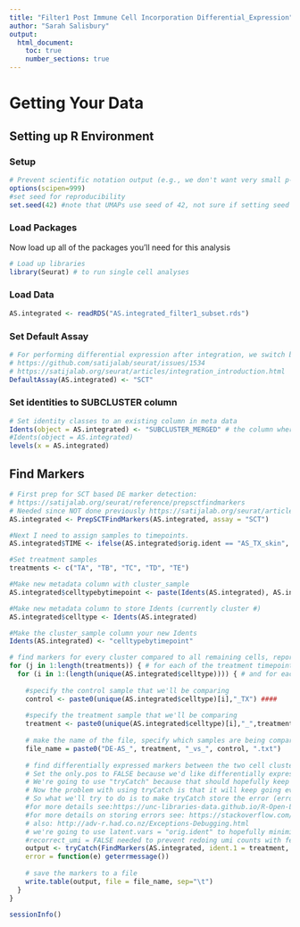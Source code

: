 ```yaml
---
title: "Filter1 Post Immune Cell Incorporation Differential_Expression"
author: "Sarah Salisbury"
output:
  html_document:
    toc: true
    number_sections: true
---
```


# Getting Your Data

## Setting up R Environment

### Setup
```r
# Prevent scientific notation output (e.g., we don't want very small p-values to be output as say 10^-9)
options(scipen=999)
#set seed for reproducibility
set.seed(42) #note that UMAPs use seed of 42, not sure if setting seed here overrides this.
```

### Load Packages

Now load up all of the packages you'll need for this analysis

```r
# Load up libraries
library(Seurat) # to run single cell analyses
```

### Load Data

```r
AS.integrated <- readRDS("AS.integrated_filter1_subset.rds")
```

### Set Default Assay

```r
# For performing differential expression after integration, we switch back to the SCT data
# https://github.com/satijalab/seurat/issues/1534
# https://satijalab.org/seurat/articles/integration_introduction.html
DefaultAssay(AS.integrated) <- "SCT"
```

### Set identities to SUBCLUSTER column
```r
# Set identity classes to an existing column in meta data
Idents(object = AS.integrated) <- "SUBCLUSTER_MERGED" # the column where we broke down immune and cluster 12 cells
#Idents(object = AS.integrated)
levels(x = AS.integrated)
```

## Find Markers

```r
# First prep for SCT based DE marker detection:
# https://satijalab.org/seurat/reference/prepsctfindmarkers
# Needed since NOT done previously https://satijalab.org/seurat/articles/sctransform_v2_vignette.html#identify-differential-expressed-genes-across-conditions-1
AS.integrated <- PrepSCTFindMarkers(AS.integrated, assay = "SCT")

#Next I need to assign samples to timepoints.
AS.integrated$TIME <- ifelse(AS.integrated$orig.ident == "AS_TX_skin", "TX", ifelse(AS.integrated$orig.ident == "AS_TA_skin", "TA", ifelse(AS.integrated$orig.ident == "AS_TB_skin", "TB", ifelse(AS.integrated$orig.ident == "AS_TC_skin", "TC", ifelse(AS.integrated$orig.ident == "AS_TD_skin", "TD", ifelse(AS.integrated$orig.ident == "AS_TE_skin", "TE", ifelse(AS.integrated$orig.ident == "AS_TX_PV", "TX", ifelse(AS.integrated$orig.ident == "AS_TC_PV", "TC", ifelse(AS.integrated$orig.ident == "AS_TD_PV", "TD", ifelse(AS.integrated$orig.ident == "AS_TE_PV", "TE", "ERROR"))))))))))

#Set treatment samples
treatments <- c("TA", "TB", "TC", "TD", "TE")

#Make new metadata column with cluster_sample
AS.integrated$celltypebytimepoint <- paste(Idents(AS.integrated), AS.integrated$TIME, sep = "_")

#Make new metadata column to store Idents (currently cluster #)
AS.integrated$celltype <- Idents(AS.integrated)

#Make the cluster_sample column your new Idents
Idents(AS.integrated) <- "celltypebytimepoint"

# find markers for every cluster compared to all remaining cells, report only the positive ones, run a logistic regression model with sample as a latent variable (see: https://github.com/satijalab/seurat/issues/1057), use "SCT" assay and the "data" slot: https://satijalab.org/seurat/articles/sctransform_v2_vignette.html
for (j in 1:length(treatments)) { # for each of the treatment timepoints (number specified by length(treatments))
  for (i in 1:(length(unique(AS.integrated$celltype)))) { # and for each of the cell types (number specified by length(unique(AS.integrated$celltype)))
    
    #specify the control sample that we'll be comparing
    control <- paste0(unique(AS.integrated$celltype)[i],"_TX") ####
    
    #specify the treatment sample that we'll be comparing
    treatment <- paste0(unique(AS.integrated$celltype)[i],"_",treatments[[j]]) # i gives you the cell cluster number, j gives you the sample id, and we need a "_" in the middle to match formatting in AS.integrated$celltypebytimepoint
    
    # make the name of the file, specify which samples are being compared
    file_name = paste0("DE-AS_", treatment, "_vs_", control, ".txt")
    
    # find differentially expressed markers between the two cell clusters
    # Set the only.pos to FALSE because we'd like differentially expressed things which are either upregulated in the first cell type (control) OR in the second cell type (treatment), the latter scenario is considered a "negative" correlation with respect to expression in the first identity class
    # We're going to use "tryCatch" because that should hopefully keep the loop running if there are errors as we expect since some cell types aren't found in all clusters and that could otherwise stop the loop from running
    # Now the problem with using tryCatch is that it will keep going even if one ident isn't available, in which case the output will just be whatever was stored from the previous loop!!! NOT GOOD!!!
    # So what we'll try to do is to make tryCatch store the error (error = identity), and this should be saved as the output in those comparisons where one ident isn't available, instead of the previous output!
    #for more details see:https://unc-libraries-data.github.io/R-Open-Labs/week9_Loops_Errors/R_OpenLabs_Loops.html
    #for more details on storing errors see: https://stackoverflow.com/questions/36966036/how-to-get-the-last-error
    # also: http://adv-r.had.co.nz/Exceptions-Debugging.html
    # we're going to use latent.vars = "orig.ident" to hopefully minimize isssues due to sample differences see: https://github.com/satijalab/seurat/issues/1057
    #recorrect_umi = FALSE needed to prevent redoing umi counts with fewer cells
    output <- tryCatch(FindMarkers(AS.integrated, ident.1 = treatment, ident.2 = control, assay = "SCT", slot = "data", only.pos = FALSE, min.pct = 0.1, return.thresh = 0.01, pseudocount.use = 0.001, logfc.threshold = 0.25, recorrect_umi = FALSE),
    error = function(e) geterrmessage())
    
    # save the markers to a file
    write.table(output, file = file_name, sep="\t")
  }
}
```

```r
sessionInfo()
```




